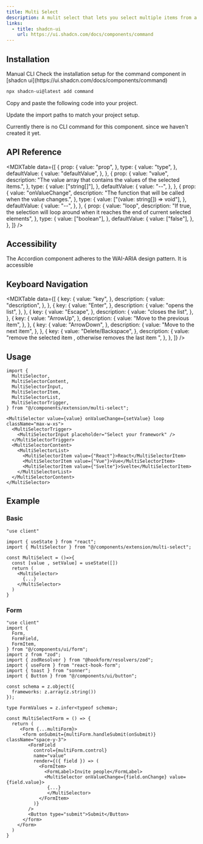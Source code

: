 ```yaml
---
title: Multi Select
description: A mulit select that lets you select multiple items from a list.
links:
  - title: shadcn-ui
    url: https://ui.shadcn.com/docs/components/command
---
```


<ComponentPreview name="multi-select-demo" />

## Installation

<Tabs defaultValue="manual">

<TabsList>
  <TabsTrigger value="manual">Manual</TabsTrigger>
  <TabsTrigger value="cli">CLI</TabsTrigger>
</TabsList>

<TabsContent value="manual">

<Steps>

<Step>
  Check the installation setup for the command component in [shadcn
  ui](https://ui.shadcn.com/docs/components/command)
</Step>

```bash
npx shadcn-ui@latest add command
```

<Step>Copy and paste the following code into your project.</Step>

<ComponentSource name="multi-select" />

<Step>Update the import paths to match your project setup.</Step>

</Steps>

</TabsContent>

<TabsContent value="cli">
<Callout className="mt-6">
  Currently there is no CLI command for this component. since we haven't created
  it yet.
</Callout>

</TabsContent>

</Tabs>

## API Reference

<MDXTable
  data={[
    {
      prop: {
        value: "prop",
      },
      type: {
        value: "type",
      },
      defaultValue: {
        value: "defaultValue",
      },
    },
    {
      prop: {
        value: "value",
        description:
          "The value array that contains the values of the selected items.",
      },
      type: {
        value: ["string[]"],
      },
      defaultValue: {
        value: "--",
      },
    },
    {
      prop: {
        value: "onValueChange",
        description: "The function that will be called when the value changes.",
      },
      type: {
        value: ["(value: string[]) => void"],
      },
      defaultValue: {
        value: "--",
      },
    },
    {
      prop: {
        value: "loop",
        description:
          "If true, the selection will loop around when it reaches the end of current selected elements",
      },
      type: {
        value: ["boolean"],
      },
      defaultValue: {
        value: ["false"],
      },
    },
  ]}
/>

## Accessibility

The Accordion component adheres to the WAI-ARIA design pattern. It is accessible

## Keyboard Navigation

<MDXTable
  data={[
    {
      key: {
        value: "key",
      },
      description: {
        value: "description",
      },
    },
    {
      key: {
        value: "Enter",
      },
      description: {
        value: "opens the list",
      },
    },
    {
      key: {
        value: "Escape",
      },
      description: {
        value: "closes the list",
      },
    },
    {
      key: {
        value: "ArrowUp",
      },
      description: {
        value: "Move to the previous item",
      },
    },
    {
      key: {
        value: "ArrowDown",
      },
      description: {
        value: "Move to the next item",
      },
    },
    {
      key: {
        value: "Delete/Backspace",
      },
      description: {
        value: "remove the selected item , otherwise removes the last item ",
      },
    },
  ]}
/>

## Usage

```tsx
import {
  MultiSelector,
  MultiSelectorContent,
  MultiSelectorInput,
  MultiSelectorItem,
  MultiSelectorList,
  MultiSelectorTrigger,
} from "@/components/extension/multi-select";
```

```tsx
<MultiSelector value={value} onValueChange={setValue} loop className="max-w-xs">
  <MultiSelectorTrigger>
    <MultiSelectorInput placeholder="Select your framework" />
  </MultiSelectorTrigger>
  <MultiSelectorContent>
    <MultiSelectorList>
      <MultiSelectorItem value={"React"}>React</MultiSelectorItem>
      <MultiSelectorItem value={"Vue"}>Vue</MultiSelectorItem>
      <MultiSelectorItem value={"Svelte"}>Svelte</MultiSelectorItem>
    </MultiSelectorList>
  </MultiSelectorContent>
</MultiSelector>
```

## Example


### Basic

```tsx showLineNumbers {1 , 3 , 5}
"use client"

import { useState } from "react";
import { MultiSelector } from "@/components/extension/multi-select";
```

```tsx {2}
const MultiSelect = ()=>{
  const [value , setValue] = useState([])
  return (
    <MultiSelector>
      {...}
    </MultiSelector>
  )
}
```

<ComponentPreview name="multi-select-state" />

### Form

```tsx showLineNumbers {2-10 , 13-15 , 17 }
"use client"
import {
  Form,
  FormField,
  FormItem,
} from "@/components/ui/form";
import z from "zod";
import { zodResolver } from "@hookform/resolvers/zod";
import { useForm } from "react-hook-form";
import { toast } from "sonner";
import { Button } from "@/components/ui/button";

const schema = z.object({
  frameworks: z.array(z.string())
});

type FormValues = z.infer<typeof schema>;
```

```tsx
const MultiSelectForm = () => {
  return (
     <Form {...multiForm}>
      <form onSubmit={multiForm.handleSubmit(onSubmit)} className="space-y-3">
        <FormField
          control={multiForm.control}
          name="value"
          render={({ field }) => (
            <FormItem>
              <FormLabel>Invite people</FormLabel>
              <MultiSelector onValueChange={field.onChange} value={field.value}>
               {...}
               </MultiSelector>
            </FormItem>
          )}
        />
        <Button type="submit">Submit</Button>
      </form>
    </Form>
  )
}

```

<ComponentPreview name="multi-select-zod" />